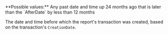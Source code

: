 <ParamField body="BeforeDate" type="Unix timestamp" required>
**Possible values:** Any past date and time up 24 months ago that is later than the `AfterDate` by less than 12 months

The date and time before which the report's transaction was created, based on the transaction's `CreationDate`.
</ParamField>